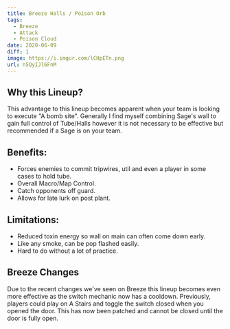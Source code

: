 ```yaml
---
title: Breeze Halls / Poison Orb
tags:
  - Breeze
  - Attack
  - Poison Cloud
date: 2020-06-09
diff: 1
image: https://i.imgur.com/lCHpETn.png
url: n5QyIJl6FnM
---
```


## Why this Lineup?

This advantage to this lineup becomes apparent when your team is
looking to execute "A bomb site". Generally I find myself
combining Sage's wall to gain full control of Tube/Halls however
it is not necessary to be effective but recommended if a Sage is
on your team.

## Benefits:

- Forces enemies to commit tripwires, util and even a player in
  some cases to hold tube.
- Overall Macro/Map Control.
- Catch opponents off guard.
- Allows for late lurk on post plant.

## Limitations:

- Reduced toxin energy so wall on main can often come down early.
- Like any smoke, can be pop flashed easily.
- Hard to do without a lot of practice.

## Breeze Changes

Due to the recent changes we've seen on Breeze this lineup
becomes even more effective as the switch mechanic now has a
cooldown. Previously, players could play on A Stairs and toggle
the switch closed when you opened the door. This has now been
patched and cannot be closed until the door is fully open.
